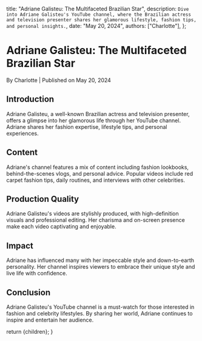 
  title: "Adriane Galisteu: The Multifaceted Brazilian Star",
  description: `Dive into Adriane Galisteu's YouTube channel, where the Brazilian actress and television presenter shares her glamorous lifestyle, fashion tips, and personal insights.`,
  date: "May 20, 2024",
  authors: ["Charlotte"],
};

<h1>Adriane Galisteu: The Multifaceted Brazilian Star</h1>
<div className="text-sm text-gray-500 dark:text-gray-400">
  By Charlotte | Published on May 20, 2024
</div>

<section id="introduction">
  <h2>Introduction</h2>
  <span>
    Adriane Galisteu, a well-known Brazilian actress and television presenter,
    offers a glimpse into her glamorous life through her YouTube channel.
    Adriane shares her fashion expertise, lifestyle tips, and personal
    experiences.
  </span>
</section>

<section id="content">
  <h2>Content</h2>
  <span>
    Adriane's channel features a mix of content including fashion lookbooks,
    behind-the-scenes vlogs, and personal advice. Popular videos include red
    carpet fashion tips, daily routines, and interviews with other celebrities.
  </span>
</section>

<section id="production-quality">
  <h2>Production Quality</h2>
  <span>
    Adriane Galisteu's videos are stylishly produced, with high-definition
    visuals and professional editing. Her charisma and on-screen presence make
    each video captivating and enjoyable.
  </span>
</section>

<section id="impact">
  <h2>Impact</h2>
  <span>
    Adriane has influenced many with her impeccable style and down-to-earth
    personality. Her channel inspires viewers to embrace their unique style and
    live life with confidence.
  </span>
</section>

<section id="conclusion">
  <h2>Conclusion</h2>
  <span>
    Adriane Galisteu's YouTube channel is a must-watch for those interested in
    fashion and celebrity lifestyles. By sharing her world, Adriane continues to
    inspire and entertain her audience.
  </span>
</section>

  return <MdxLayout>{children}</MdxLayout>;
}
